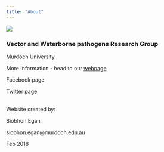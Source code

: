```yaml
---
title: "About"
---
```


![](VWBPRG.jpeg)

### Vector and Waterborne pathogens Research Group
Murdoch University

More Information - head to our [webpage](http://www.murdoch.edu.au/Research-capabilities/Vector-and-Waterborne-Pathogens-Group/)

Facebook page

Twitter page
<br></br>

Website created by: 

Siobhon Egan

siobhon.egan@murdoch.edu.au


Feb 2018
